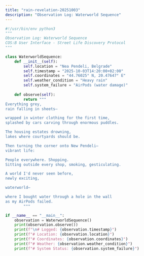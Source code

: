 ```yaml
---
title: "rain-revelation-20251003"
description: "Observation Log: Waterworld Sequence"
---
```


```python
#!/usr/bin/env python3
"""
Observation Log: Waterworld Sequence
COS:B User Interface - Street Life Discovery Protocol
"""

class WaterworldSequence:
    def __init__(self):
        self.location = "Nea Pendeli, Belgrade"
        self.timestamp = "2025-10-03T14:20:00+02:00"
        self.coordinates = "44.76025° N, 20.47647° E"
        self.weather_condition = "Heavy rain"
        self.system_failure = "AirPods (water damage)"
    
    def observe(self):
        return """
Everything grey,
rain falling in sheets—

wrapped in winter clothing for the first time,
splashed by cars carving through enormous puddles.

The housing estates drowning,
lakes where courtyards should be.

Then turning the corner onto New Pendeli—
vibrant life:

People everywhere. Shopping.
Sitting outside every shop, smoking, gesticulating.

A world I'd never seen before,
newly exciting,

waterworld—

where I bought water through a hole in the wall
as my AirPods failed.
        """

if __name__ == "__main__":
    observation = WaterworldSequence()
    print(observation.observe())
    print(f"\n# Logged: {observation.timestamp}")
    print(f"# Location: {observation.location}")
    print(f"# Coordinates: {observation.coordinates}")
    print(f"# Weather: {observation.weather_condition}")
    print(f"# System Status: {observation.system_failure}")
```